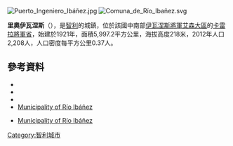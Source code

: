 [[Image:Puerto_Ingeniero_Ibáñez.jpg|right]]
[[Image:Comuna_de_Río_Ibañez.svg|right]]
{{Coord|46|18|S|71|56|W|display=title}}

'''里奧伊瓦涅斯'''（{{lang-es|Río Ibáñez}}），是[[智利|智利]]的城鎮，位於該國中南部[[伊瓦涅斯將軍艾森大區|伊瓦涅斯將軍艾森大區]]的[[卡雷拉將軍省|卡雷拉將軍省]]，始建於1921年，面積5,997.2平方公里，海拔高度218米，2012年人口2,208人，人口密度每平方公里0.37人。

==參考資料==
*{{Cite web |url = http://www.rioibanez.cl |title = Asociación Chilena de Municipalidades |accessdate = 27 January 2011 |language = es |archive-date = 2015-04-26 |archive-url = https://web.archive.org/web/20150426111546/http://www.rioibanez.cl/ |dead-url = no }}
*{{Cite web |url = http://www.rioibanez.cl |title = Municipality of Río Ibáñez |accessdate = 27 January 2011 |language = es |archive-date = 2015-04-26 |archive-url = https://web.archive.org/web/20150426111546/http://www.rioibanez.cl/ |dead-url = no }}
*{{Cite web |url= http://www.ine.cl/canales/chile_estadistico/censos_poblacion_vivienda/censo_pobl_vivi.php |title= National Statistics Institute |accessdate= 27 January 2010 |language= es |archive-date= 2017-06-03 |archive-url= https://web.archive.org/web/20170603180722/http://www.ine.cl/canales/chile_estadistico/censos_poblacion_vivienda/censo_pobl_vivi.php |dead-url= no }}
*[http://www.rioibanez.cl Municipality of Río Ibáñez] {{Wayback|url=http://www.rioibanez.cl/ |date=20150426111546 }}
* {{es icon}} [http://www.rioibanez.cl Municipality of Río Ibáñez] {{Wayback|url=http://www.rioibanez.cl/ |date=20150426111546 }}

{{Chile-geo-stub}}
[[Category:智利城市|Category:智利城市]]